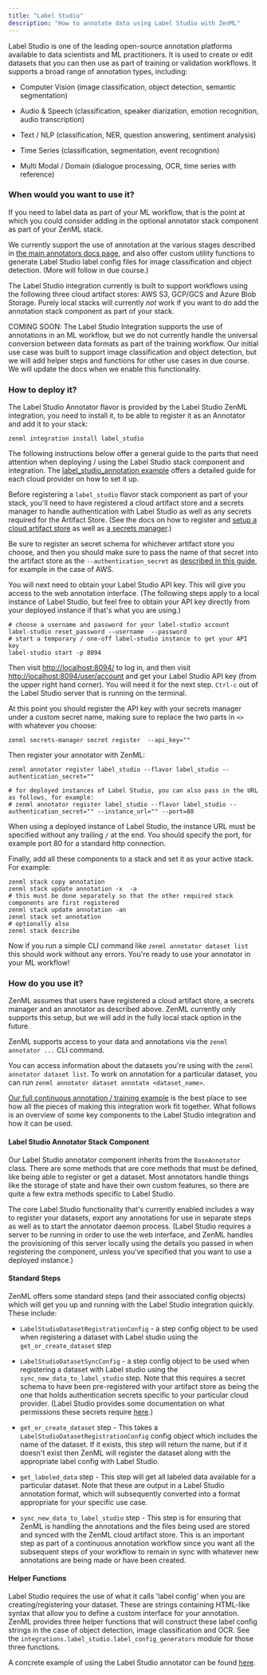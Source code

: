 ```yaml
---
title: "Label Studio"
description: "How to annotate data using Label Studio with ZenML"
---
```


Label Studio is one of the leading open-source annotation platforms available to data scientists and ML practitioners. It is used to create or edit datasets that you can then use as part of training or validation workflows. It supports a broad range of annotation types, including:

* Computer Vision (image classification, object detection, semantic segmentation)

* Audio & Speech (classification, speaker diarization, emotion recognition, audio transcription)

* Text / NLP (classification, NER, question answering, sentiment analysis)

* Time Series (classification, segmentation, event recognition)

* Multi Modal / Domain (dialogue processing, OCR, time series with reference)

### When would you want to use it?

If you need to label data as part of your ML workflow, that is the point at which you could consider adding in the optional annotator stack component as part of your ZenML stack.

We currently support the use of annotation at the various stages described in [the main annotators docs page](/component-gallery/annotators), and also offer custom utility functions to generate Label Studio label config files for image classification and object detection. (More will follow in due course.)

The Label Studio integration currently is built to support workflows using the following three cloud artifact stores: AWS S3, GCP/GCS and Azure Blob Storage. Purely local stacks will currently _not_ work if you want to do add the annotation stack component as part of your stack.

COMING SOON: The Label Studio Integration supports the use of annotations in an ML workflow, but we do not currently handle the universal conversion between data formats as part of the training workflow. Our initial use case was built to support image classification and object detection, but we will add helper steps and functions for other use cases in due course. We will update the docs when we enable this functionality.

### How to deploy it?

The Label Studio Annotator flavor is provided by the Label Studio ZenML integration, you need to install it, to be able to register it as an Annotator and add it to your stack:

```
zenml integration install label_studio
```

The following instructions below offer a general guide to the parts that need attention when deploying / using the Label Studio stack component and integration. The [label\_studio\_annotation example](https://github.com/zenml-io/zenml/tree/develop/examples/label%5Fstudio%5Fannotation) offers a detailed guide for each cloud provider on how to set it up.

Before registering a `label_studio` flavor stack component as part of your stack, you'll need to have registered a cloud artifact store and a secrets manager to handle authentication with Label Studio as well as any secrets required for the Artifact Store. (See the docs on how to register and [setup a cloud artifact store](/component-gallery/artifact-stores) as well as [a secrets manager](/component-gallery/secrets-managers).)

Be sure to register an secret schema for whichever artifact store you choose, and then you should make sure to pass the name of that secret into the artifact store as the `--authentication_secret` as [described in this guide](/component-gallery/artifact-stores/amazon-s3#advanced-configuration), for example in the case of AWS.

You will next need to obtain your Label Studio API key. This will give you access to the web annotation interface. (The following steps apply to a local instance of Label Studio, but feel free to obtain your API key directly from your deployed instance if that's what you are using.)

```
# choose a username and password for your label-studio account
label-studio reset_password --username  --password 
# start a temporary / one-off label-studio instance to get your API key
label-studio start -p 8094
```

Then visit [http://localhost:8094/](http://localhost:8094/) to log in, and then visit [http://localhost:8094/user/account](http://localhost:8094/user/account) and get your Label Studio API key (from the upper right hand corner). You will need it for the next step. `Ctrl-c` out of the Label Studio server that is running on the terminal.

At this point you should register the API key with your secrets manager under a custom secret name, making sure to replace the two parts in `<>` with whatever you choose:

```
zenml secrets-manager secret register  --api_key=""
```

Then register your annotator with ZenML:

```
zenml annotator register label_studio --flavor label_studio --authentication_secret=""

# for deployed instances of Label Studio, you can also pass in the URL as follows, for example:
# zenml annotator register label_studio --flavor label_studio --authentication_secret="" --instance_url="" --port=80
```

When using a deployed instance of Label Studio, the instance URL must be specified without any trailing `/` at the end. You should specify the port, for example port 80 for a standard http connection.

Finally, add all these components to a stack and set it as your active stack. For example:

```
zenml stack copy annotation
zenml stack update annotation -x  -a 
# this must be done separately so that the other required stack components are first registered
zenml stack update annotation -an 
zenml stack set annotation
# optionally also
zenml stack describe
```

Now if you run a simple CLI command like `zenml annotator dataset list` this should work without any errors. You're ready to use your annotator in your ML workflow!

### How do you use it?

ZenML assumes that users have registered a cloud artifact store, a secrets manager and an annotator as described above. ZenML currently only supports this setup, but we will add in the fully local stack option in the future.

ZenML supports access to your data and annotations via the `zenml annotator ...` CLI command.

You can access information about the datasets you're using with the `zenml annotator dataset list`. To work on annotation for a particular dataset, you can run `zenml annotator dataset annotate <dataset_name>`.

[Our full continuous annotation / training example](https://github.com/zenml-io/zenml/tree/develop/examples/label%5Fstudio%5Fannotation) is the best place to see how all the pieces of making this integration work fit together. What follows is an overview of some key components to the Label Studio integration and how it can be used.

#### Label Studio Annotator Stack Component

Our Label Studio annotator component inherits from the `BaseAnnotator` class. There are some methods that are core methods that must be defined, like being able to register or get a dataset. Most annotators handle things like the storage of state and have their own custom features, so there are quite a few extra methods specific to Label Studio.

The core Label Studio functionality that's currently enabled includes a way to register your datasets, export any annotations for use in separate steps as well as to start the annotator daemon process. (Label Studio requires a server to be running in order to use the web interface, and ZenML handles the provisioning of this server locally using the details you passed in when registering the component, unless you've specified that you want to use a deployed instance.)

#### Standard Steps

ZenML offers some standard steps (and their associated config objects) which will get you up and running with the Label Studio integration quickly. These include:

* `LabelStudioDatasetRegistrationConfig` \- a step config object to be used when registering a dataset with Label studio using the `get_or_create_dataset` step

* `LabelStudioDatasetSyncConfig` \- a step config object to be used when registering a dataset with Label studio using the `sync_new_data_to_label_studio` step. Note that this requires a secret schema to have been pre-registered with your artifact store as being the one that holds authentication secrets specific to your particular cloud provider. (Label Studio provides some documentation on what permissions these secrets require [here](https://labelstud.io/guide/tasks.html).)

* `get_or_create_dataset` step - This takes a `LabelStudioDatasetRegistrationConfig` config object which includes the name of the dataset. If it exists, this step will return the name, but if it doesn't exist then ZenML will register the dataset along with the appropriate label config with Label Studio.

* `get_labeled_data` step - This step will get all labeled data available for a particular dataset. Note that these are output in a Label Studio annotation format, which will subsequently converted into a format appropriate for your specific use case.

* `sync_new_data_to_label_studio` step - This step is for ensuring that ZenML is handling the annotations and the files being used are stored and synced with the ZenML cloud artifact store. This is an important step as part of a continuous annotation workflow since you want all the subsequent steps of your workflow to remain in sync with whatever new annotations are being made or have been created.

#### Helper Functions

Label Studio requires the use of what it calls 'label config' when you are creating/registering your dataset. These are strings containing HTML-like syntax that allow you to define a custom interface for your annotation. ZenML provides three helper functions that will construct these label config strings in the case of object detection, image classification and OCR. See the `integrations.label_studio.label_config_generators` module for those three functions.

A concrete example of using the Label Studio annotator can be found [here](https://github.com/zenml-io/zenml/tree/develop/examples/label%5Fstudio%5Fannotation).